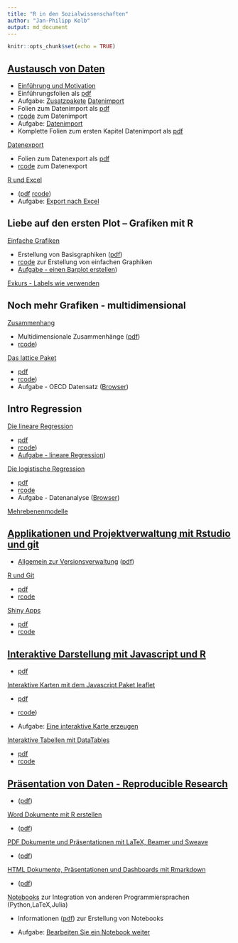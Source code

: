 ```yaml
---
title: "R in den Sozialwissenschaften"
author: "Jan-Philipp Kolb"
output: md_document
---
```


```r
knitr::opts_chunk$set(echo = TRUE)
```


## [Austausch von Daten](https://github.com/Japhilko/RInterfaces/blob/master/slides/RInterfaces_all2g_1.md) 

- [Einführung und Motivation](https://github.com/Japhilko/RInterfaces/blob/master/slides/Intro.md) 
- Einführungsfolien als [pdf](https://github.com/Japhilko/RInterfaces/blob/master/slides/Intro.pdf)
- Aufgabe: [Zusatzpakete](https://github.com/Japhilko/RInterfaces/blob/master/tutorial/Aufgabe_Zusatzpakete.md)
[Datenimport](https://github.com/Japhilko/RInterfaces/blob/master/slides/Datenimport.md) 
- Folien zum Datenimport als [pdf](https://github.com/Japhilko/RInterfaces/blob/master/slides/Datenimport.pdf)   
- [rcode](https://github.com/Japhilko/RInterfaces/blob/master/slides/Datenimport.R) zum Datenimport
- Aufgabe: [Datenimport](tutorial/Aufgabe_Datenimport.md)
- Komplette Folien zum ersten Kapitel Datenimport als [pdf](https://github.com/Japhilko/RInterfaces/blob/master/slides/RInterfaces_all2g_1.pdf)



[Datenexport](slides/Datenexport.md) 

- Folien zum Datenexport als [pdf](slides/Datenexport.pdf)  
- [rcode](slides/Datenexport.R) zum Datenexport

[R und Excel](slides/Rexcel.md) 

- ([pdf](slides/Rexcel.pdf)   [rcode](slides/Rexcel.R))
- Aufgabe: [Export nach Excel](tutorial/Aufgabe_Export2Excel.md)


## Liebe auf den ersten Plot – Grafiken mit R	

[Einfache Grafiken](https://github.com/Japhilko/IntroR/blob/master/2017/slides/EinfacheGrafiken.md) 

- Erstellung von Basisgraphiken ([pdf](slides/EinfacheGrafiken.pdf))
- [rcode](rcode/EinfacheGrafiken.R) zur Erstellung von einfachen Graphiken
- [Aufgabe - einen Barplot erstellen](https://github.com/Japhilko/IntroR/blob/master/2017/tutorial/Aufgabe_Barplot.md))
    
[Exkurs - Labels wie verwenden]()

## Noch mehr Grafiken - multidimensional

[Zusammenhang](https://github.com/Japhilko/IntroR/blob/master/2017/slides/Multidimensional.md)

- Multidimensionale Zusammenhänge ([pdf](slides/Multidimensional.pdf))
- [rcode](rcode/Multidimensional.R))

[Das lattice Paket](https://github.com/Japhilko/IntroR/blob/master/2017/slides/LatticePaket.md)   

- [pdf](slides/LatticePaket.pdf)   
- [rcode](rcode/LatticePaket.R))
- Aufgabe - OECD Datensatz ([Browser](https://github.com/Japhilko/IntroR/blob/master/2017/slides/Aufgabe_OECDdata.md))
    


## Intro Regression 

[Die lineare Regression](https://github.com/Japhilko/IntroR/blob/master/2017/slides/LineareRegression.md)   

- [pdf](https://github.com/Japhilko/IntroR/blob/master/2017/slides/LineareRegression.pdf)   
- [rcode](https://github.com/Japhilko/IntroR/blob/master/2017/rcode/LineareRegression.R))
- [Aufgabe - lineare Regression](https://github.com/Japhilko/IntroR/blob/master/2017/tutorial/Aufgabe_LineareRegression.md))

[Die logistische Regression](https://github.com/Japhilko/IntroR/blob/master/2017/slides/logistischeRegression.md)   

- [pdf](https://github.com/Japhilko/IntroR/blob/master/2017/slides/logistischeRegression.pdf)   
- [rcode](https://github.com/Japhilko/IntroR/blob/master/2017/rcode/logistischeRegression.R)
- Aufgabe - Datenanalyse ([Browser](https://github.com/Japhilko/IntroR/blob/master/2017/tutorial/Aufgabe_Datenanalyse.md))

[Mehrebenenmodelle](slides/multilevel.html)

## [Applikationen und Projektverwaltung mit Rstudio und git](https://github.com/Japhilko/RInterfaces/blob/master/slides/RInterfaces_all2g_5.md) 

- [Allgemein zur Versionsverwaltung](slides/Versionsverwaltung.md) ([pdf](slides/Versionsverwaltung.pdf))


[R und Git](slides/Rgit.md) 

- [pdf](slides/Rgit.pdf)  
- [rcode](rcode/Rgit.R)

[Shiny Apps](slides/shiny.md) 

- [pdf](slides/shiny.pdf)   
- [rcode](rcode/shiny.R)


## [Interaktive Darstellung mit Javascript und R](https://github.com/Japhilko/RInterfaces/blob/master/slides/RInterfaces_all2g_3.md) 

- [pdf](slides/RInterfaces_all2g_3.pdf)

[Interaktive Karten mit dem Javascript Paket leaflet](https://github.com/Japhilko/RInterfaces/blob/master/slides/leaflet.md) 

- [pdf](slides/leaflet.pdf)   
- [rcode](rcode/leaflet.R))

- Aufgabe: [Eine interaktive Karte erzeugen](tutorial/Aufgabe_leaflet.md)

[Interaktive Tabellen mit DataTables](https://github.com/Japhilko/RInterfaces/blob/master/slides/DataTables.md) 

- [pdf](slides/DataTables.pdf)   
- [rcode](rcode/DataTables.R)


## [Präsentation von Daten - Reproducible Research](https://github.com/Japhilko/RInterfaces/blob/master/slides/RInterfaces_all2g_2.md) 

- ([pdf](slides/RInterfaces_all2g_2.pdf))

[Word Dokumente mit R erstellen](slides/R2word.md) 

- ([pdf](slides/R2word.pdf))

[PDF Dokumente und Präsentationen mit LaTeX, Beamer und Sweave](slides/R2pdf.md) 

- ([pdf](slides/R2pdf.pdf))

[HTML Dokumente, Präsentationen und Dashboards mit Rmarkdown](slides/Rmarkdown.md) 

- ([pdf](slides/Rmarkdown.pdf))

[Notebooks](slides/Notebooks.md) zur Integration von anderen Programmiersprachen (Python,LaTeX,Julia) 

- Informationen ([pdf](slides/Notebooks.pdf)) zur Erstellung von Notebooks 

- Aufgabe: [Bearbeiten Sie ein Notebook weiter](tutorial/Aufgabe_Notebook.md)

